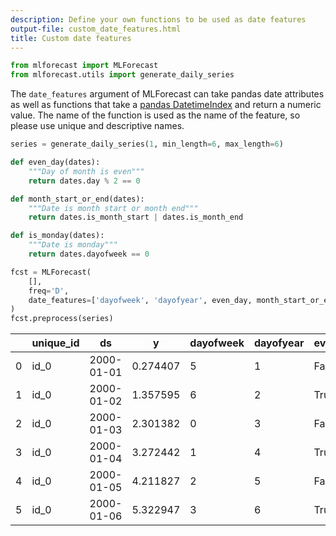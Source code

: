 ```yaml
---
description: Define your own functions to be used as date features
output-file: custom_date_features.html
title: Custom date features
---
```



```python
from mlforecast import MLForecast
from mlforecast.utils import generate_daily_series
```

The `date_features` argument of MLForecast can take pandas date
attributes as well as functions that take a [pandas
DatetimeIndex](https://pandas.pydata.org/docs/reference/api/pandas.DatetimeIndex.html)
and return a numeric value. The name of the function is used as the name
of the feature, so please use unique and descriptive names.

```python
series = generate_daily_series(1, min_length=6, max_length=6)
```


```python
def even_day(dates):
    """Day of month is even"""
    return dates.day % 2 == 0

def month_start_or_end(dates):
    """Date is month start or month end"""
    return dates.is_month_start | dates.is_month_end

def is_monday(dates):
    """Date is monday"""
    return dates.dayofweek == 0
```


```python
fcst = MLForecast(
    [],
    freq='D',
    date_features=['dayofweek', 'dayofyear', even_day, month_start_or_end, is_monday]
)
fcst.preprocess(series)
```

|  | unique_id | ds | y | dayofweek | dayofyear | even_day | month_start_or_end | is_monday |
|----|----|----|----|----|----|----|----|----|
| 0 | id_0 | 2000-01-01 | 0.274407 | 5 | 1 | False | True | False |
| 1 | id_0 | 2000-01-02 | 1.357595 | 6 | 2 | True | False | False |
| 2 | id_0 | 2000-01-03 | 2.301382 | 0 | 3 | False | False | True |
| 3 | id_0 | 2000-01-04 | 3.272442 | 1 | 4 | True | False | False |
| 4 | id_0 | 2000-01-05 | 4.211827 | 2 | 5 | False | False | False |
| 5 | id_0 | 2000-01-06 | 5.322947 | 3 | 6 | True | False | False |

